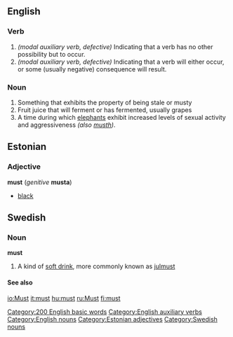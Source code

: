 ==English==

{{rank|did|such|great|86|must|these|two|us}}

===Verb===
{{irregverb|-|'''must'''|'''[[had to]]'''|-|-}}
#''(modal auxiliary verb, defective)'' Indicating that a verb has no other possibility but to occur.
#''(modal auxiliary verb, defective)'' Indicating that a verb will either occur, or some (usually negative) consequence will result.

=== Noun ===
{{en-noun|must|musts}}
#Something that exhibits the property of being stale or musty
#Fruit juice that will ferment or has fermented, usually grapes
#A time during which [[elephant]]s exhibit increased levels of sexual activity and aggressiveness ''(also [[musth]])''.


[[Category:200 English basic words]]
[[Category:English auxiliary verbs]]
[[Category:English nouns]]

==Estonian==

===Adjective===
'''must''' (''genitive'' '''musta''')

*[[black]]

==Swedish==

===Noun===<!---proper?--->
'''must'''

#A kind of [[soft drink]], more commonly known as [[julmust]]

====See also====
{{pedialite}}

[[Category:Estonian adjectives]]
[[Category:Swedish nouns]]

[[io:Must]]
[[it:must]]
[[hu:must]]
[[ru:Must]]
[[fi:must]]